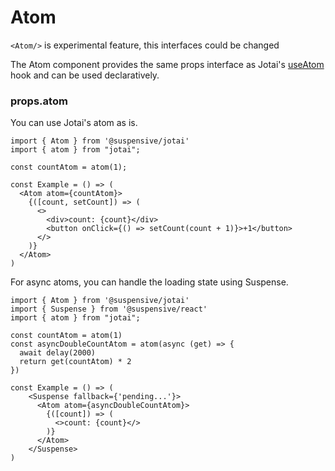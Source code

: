 
# Atom

<Callout type='experimental'>

`<Atom/>` is experimental feature, this interfaces could be changed

</Callout>

The Atom component provides the same props interface as Jotai's [useAtom](https://jotai.org/docs/core/use-atom#useatom) hook and can be used declaratively.

### props.atom

You can use Jotai's atom as is.

```tsx /Atom/
import { Atom } from '@suspensive/jotai'
import { atom } from "jotai";

const countAtom = atom(1);

const Example = () => (
  <Atom atom={countAtom}>
    {([count, setCount]) => (
      <>
        <div>count: {count}</div>
        <button onClick={() => setCount(count + 1)}>+1</button>
      </>
    )}
  </Atom>
)
```

For async atoms, you can handle the loading state using Suspense.

```tsx /Atom/
import { Atom } from '@suspensive/jotai'
import { Suspense } from '@suspensive/react'
import { atom } from "jotai";

const countAtom = atom(1)
const asyncDoubleCountAtom = atom(async (get) => {
  await delay(2000)
  return get(countAtom) * 2
})

const Example = () => (
    <Suspense fallback={'pending...'}>
      <Atom atom={asyncDoubleCountAtom}>
        {([count]) => (
          <>count: {count}</>
        )}
      </Atom>
    </Suspense>
)
```

